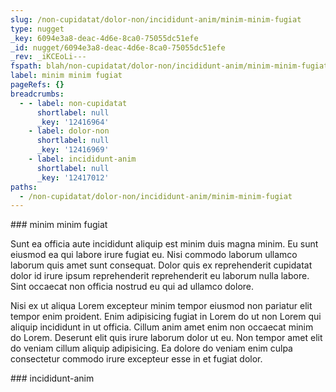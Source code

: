 ```yaml
---
slug: /non-cupidatat/dolor-non/incididunt-anim/minim-minim-fugiat
type: nugget
_key: 6094e3a8-deac-4d6e-8ca0-75055dc51efe
_id: nugget/6094e3a8-deac-4d6e-8ca0-75055dc51efe
_rev: _iKCEoLi---
fspath: blah/non-cupidatat/dolor-non/incididunt-anim/minim-minim-fugiat.md
label: minim minim fugiat
pageRefs: {}
breadcrumbs:
  - - label: non-cupidatat
      shortlabel: null
      _key: '12416964'
    - label: dolor-non
      shortlabel: null
      _key: '12416969'
    - label: incididunt-anim
      shortlabel: null
      _key: '12417012'
paths:
  - /non-cupidatat/dolor-non/incididunt-anim/minim-minim-fugiat
---
```


<NuggetArea>
<Nugget slug="/non-cupidatat/dolor-non/incididunt-anim/minim-minim-fugiat" type="nugget" _key="6094e3a8-deac-4d6e-8ca0-75055dc51efe" _id="nugget/6094e3a8-deac-4d6e-8ca0-75055dc51efe" _rev="_iKCEoLi---" fspath="blah/non-cupidatat/dolor-non/incididunt-anim/minim-minim-fugiat.md" label="minim minim fugiat" paths="/non-cupidatat/dolor-non/incididunt-anim/minim-minim-fugiat">
<NuggetBody>
### minim minim fugiat

Sunt ea officia aute incididunt aliquip est minim duis magna minim. Eu sunt eiusmod ea qui labore irure fugiat eu. Nisi commodo laborum ullamco laborum quis amet sunt consequat. Dolor quis ex reprehenderit cupidatat dolor id irure ipsum reprehenderit reprehenderit eu laborum nulla labore. Sint occaecat non officia nostrud eu qui ad ullamco dolore.

Nisi ex ut aliqua Lorem excepteur minim tempor eiusmod non pariatur elit tempor enim proident. Enim adipisicing fugiat in Lorem do ut non Lorem qui aliquip incididunt in ut officia. Cillum anim amet enim non occaecat minim do Lorem. Deserunt elit quis irure laborum dolor ut eu. Non tempor amet elit do veniam cillum aliquip adipisicing. Ea dolore do veniam enim culpa consectetur commodo irure excepteur esse in et fugiat dolor.

</NuggetBody>
<Breadcrumbs>
<Crumbs>
<Crumb _key="12416964" label="non-cupidatat" /><Crumb _key="12416969" label="dolor-non" /><Crumb _key="12417012" label="incididunt-anim" />
</Crumbs>
</Breadcrumbs>
</Nugget>

<NuggetsInbound>
</NuggetsInbound>
<NuggetsOutbound>
</NuggetsOutbound>
</NuggetArea>
<PassagesInbound>
<Passage direction="inbound" type="passage" _key="12417012" _id="passage/12417012" _rev="_iKCEoLe---" label="incididunt-anim" passage="incididunt-anim" fspath="blah/non-cupidatat/dolor-non/incididunt-anim" paths="/non-cupidatat/dolor-non/incididunt-anim" slug="/non-cupidatat/dolor-non/incididunt-anim">
<NuggetBody>
### incididunt-anim

</NuggetBody>
<Breadcrumbs>
<Crumbs>
<Crumb _key="12416964" label="non-cupidatat" /><Crumb _key="12416969" label="dolor-non" />
</Crumbs>
</Breadcrumbs>
</Passage>

</PassagesInbound>
<PassagesOutbound>
</PassagesOutbound>